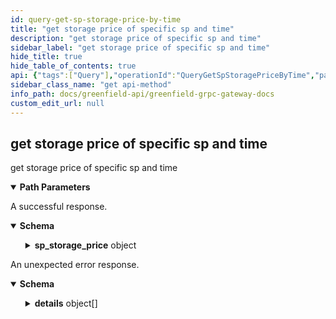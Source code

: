 ```yaml
---
id: query-get-sp-storage-price-by-time
title: "get storage price of specific sp and time"
description: "get storage price of specific sp and time"
sidebar_label: "get storage price of specific sp and time"
hide_title: true
hide_table_of_contents: true
api: {"tags":["Query"],"operationId":"QueryGetSpStoragePriceByTime","parameters":[{"name":"sp_addr","in":"path","description":"operator address of sp","required":true,"schema":{"type":"string"}},{"name":"timestamp","in":"path","description":"unix timestamp in seconds. If it's 0, it will return the latest price.","required":true,"schema":{"type":"string","format":"int64"}}],"responses":{"200":{"description":"A successful response.","content":{"*/*":{"schema":{"type":"object","properties":{"sp_storage_price":{"title":"storage price of a specific sp","type":"object","properties":{"sp_address":{"title":"sp address","type":"string"},"update_time_sec":{"title":"update time, unix timestamp in seconds","type":"string","format":"int64"},"read_price":{"title":"read price, in bnb wei per charge byte","type":"string"},"free_read_quota":{"title":"free read quota, in byte","type":"string","format":"uint64"},"store_price":{"title":"store price, in bnb wei per charge byte","type":"string"}}}}}}}},"default":{"description":"An unexpected error response.","content":{"*/*":{"schema":{"type":"object","properties":{"error":{"type":"string"},"code":{"type":"integer","format":"int32"},"message":{"type":"string"},"details":{"type":"array","items":{"type":"object","properties":{"type_url":{"type":"string"},"value":{"pattern":"^(?:[A-Za-z0-9+/]{4})*(?:[A-Za-z0-9+/]{2}==|[A-Za-z0-9+/]{3}=)?$","type":"string","format":"byte"}}}}}}}}}},"description":"get storage price of specific sp and time","method":"get","path":"/greenfield/sp/get_sp_storage_price_by_time/{sp_addr}/{timestamp}","servers":[{"url":"https://gnfd-testnet-fullnode-tendermint-us.bnbchain.org"}],"info":{"title":"Greenfield - gRPC Gateway docs","description":"A REST interface for state queries","version":"1.0.0"},"postman":{"name":"get storage price of specific sp and time","description":{"type":"text/plain"},"url":{"path":["greenfield","sp","get_sp_storage_price_by_time",":sp_addr",":timestamp"],"host":["{{baseUrl}}"],"query":[],"variable":[{"disabled":false,"description":{"content":"(Required) operator address of sp","type":"text/plain"},"type":"any","value":"","key":"sp_addr"},{"disabled":false,"description":{"content":"(Required) unix timestamp in seconds. If it's 0, it will return the latest price.","type":"text/plain"},"type":"any","value":"","key":"timestamp"}]},"header":[{"key":"Accept","value":"*/*"}],"method":"GET"}}
sidebar_class_name: "get api-method"
info_path: docs/greenfield-api/greenfield-grpc-gateway-docs
custom_edit_url: null
---
```



## get storage price of specific sp and time



get storage price of specific sp and time

<details style={{"marginBottom":"1rem"}} data-collapsed={false} open={true}><summary style={{}}><strong>Path Parameters</strong></summary><div><ul><ParamsItem className={"paramsItem"} param={{"name":"sp_addr","in":"path","description":"operator address of sp","required":true,"schema":{"type":"string"}}}></ParamsItem><ParamsItem className={"paramsItem"} param={{"name":"timestamp","in":"path","description":"unix timestamp in seconds. If it's 0, it will return the latest price.","required":true,"schema":{"type":"string","format":"int64"}}}></ParamsItem></ul></div></details><div><ApiTabs><TabItem label={"200"} value={"200"}><div>

A successful response.

</div><div><MimeTabs schemaType={"response"}><TabItem label={"*/*"} value={"*/*"}><SchemaTabs><TabItem label={"Schema"} value={"Schema"}><details style={{}} data-collapsed={false} open={true}><summary style={{"textAlign":"left"}}><strong>Schema</strong></summary><div style={{"textAlign":"left","marginLeft":"1rem"}}></div><ul style={{"marginLeft":"1rem"}}><SchemaItem collapsible={true} className={"schemaItem"}><details style={{}}><summary style={{}}><strong>sp_storage_price</strong><span style={{"opacity":"0.6"}}> object</span></summary><div style={{"marginLeft":"1rem"}}><SchemaItem collapsible={false} name={"sp_address"} required={false} schemaName={"sp address"} qualifierMessage={undefined} schema={{"title":"sp address","type":"string"}}></SchemaItem><SchemaItem collapsible={false} name={"update_time_sec"} required={false} schemaName={"int64"} qualifierMessage={undefined} schema={{"title":"update time, unix timestamp in seconds","type":"string","format":"int64"}}></SchemaItem><SchemaItem collapsible={false} name={"read_price"} required={false} schemaName={"read price, in bnb wei per charge byte"} qualifierMessage={undefined} schema={{"title":"read price, in bnb wei per charge byte","type":"string"}}></SchemaItem><SchemaItem collapsible={false} name={"free_read_quota"} required={false} schemaName={"uint64"} qualifierMessage={undefined} schema={{"title":"free read quota, in byte","type":"string","format":"uint64"}}></SchemaItem><SchemaItem collapsible={false} name={"store_price"} required={false} schemaName={"store price, in bnb wei per charge byte"} qualifierMessage={undefined} schema={{"title":"store price, in bnb wei per charge byte","type":"string"}}></SchemaItem></div></details></SchemaItem></ul></details></TabItem><TabItem label={"Example (from schema)"} value={"Example (from schema)"}><ResponseSamples responseExample={"{\n  \"sp_storage_price\": {\n    \"sp_address\": \"string\",\n    \"update_time_sec\": \"string\",\n    \"read_price\": \"string\",\n    \"free_read_quota\": \"string\",\n    \"store_price\": \"string\"\n  }\n}"} language={"json"}></ResponseSamples></TabItem></SchemaTabs></TabItem></MimeTabs></div></TabItem><TabItem label={"default"} value={"default"}><div>

An unexpected error response.

</div><div><MimeTabs schemaType={"response"}><TabItem label={"*/*"} value={"*/*"}><SchemaTabs><TabItem label={"Schema"} value={"Schema"}><details style={{}} data-collapsed={false} open={true}><summary style={{"textAlign":"left"}}><strong>Schema</strong></summary><div style={{"textAlign":"left","marginLeft":"1rem"}}></div><ul style={{"marginLeft":"1rem"}}><SchemaItem collapsible={false} name={"error"} required={false} schemaName={"string"} qualifierMessage={undefined} schema={{"type":"string"}}></SchemaItem><SchemaItem collapsible={false} name={"code"} required={false} schemaName={"int32"} qualifierMessage={undefined} schema={{"type":"integer","format":"int32"}}></SchemaItem><SchemaItem collapsible={false} name={"message"} required={false} schemaName={"string"} qualifierMessage={undefined} schema={{"type":"string"}}></SchemaItem><SchemaItem collapsible={true} className={"schemaItem"}><details style={{}}><summary style={{}}><strong>details</strong><span style={{"opacity":"0.6"}}> object[]</span></summary><div style={{"marginLeft":"1rem"}}><li><div style={{"fontSize":"var(--ifm-code-font-size)","opacity":"0.6","marginLeft":"-.5rem","paddingBottom":".5rem"}}>Array [</div></li><SchemaItem collapsible={false} name={"type_url"} required={false} schemaName={"string"} qualifierMessage={undefined} schema={{"type":"string"}}></SchemaItem><SchemaItem collapsible={false} name={"value"} required={false} schemaName={"byte"} qualifierMessage={"**Possible values:** Value must match regular expression `^(?:[A-Za-z0-9+/]{4})*(?:[A-Za-z0-9+/]{2}==|[A-Za-z0-9+/]{3}=)?$`"} schema={{"pattern":"^(?:[A-Za-z0-9+/]{4})*(?:[A-Za-z0-9+/]{2}==|[A-Za-z0-9+/]{3}=)?$","type":"string","format":"byte"}}></SchemaItem><li><div style={{"fontSize":"var(--ifm-code-font-size)","opacity":"0.6","marginLeft":"-.5rem"}}>]</div></li></div></details></SchemaItem></ul></details></TabItem><TabItem label={"Example (from schema)"} value={"Example (from schema)"}><ResponseSamples responseExample={"{\n  \"error\": \"string\",\n  \"code\": 0,\n  \"message\": \"string\",\n  \"details\": [\n    {\n      \"type_url\": \"string\",\n      \"value\": \"string\"\n    }\n  ]\n}"} language={"json"}></ResponseSamples></TabItem></SchemaTabs></TabItem></MimeTabs></div></TabItem></ApiTabs></div>
      